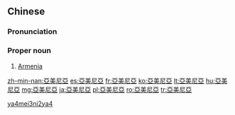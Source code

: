 {{also|亚美尼亚}}
==Chinese==
{{zh-forms|s=亚美尼亚|gloss=-}}

===Pronunciation===
{{zh-pron
|m=亞měiní亞,cap=y,2cap=y
|c=aa3 mei5 nei4 aa3
|mn=qz,xm,zz:A-bí-nî-a
|cat=pn
}}

===Proper noun===
{{zh-proper noun}}

# [[Armenia]]

[[Category:zh:Countries|ya4mei3ni2ya4]]

[[zh-min-nan:亞美尼亞]]
[[es:亞美尼亞]]
[[fr:亞美尼亞]]
[[ko:亞美尼亞]]
[[lt:亞美尼亞]]
[[hu:亞美尼亞]]
[[mg:亞美尼亞]]
[[ja:亞美尼亞]]
[[pl:亞美尼亞]]
[[ro:亞美尼亞]]
[[tr:亞美尼亞]]